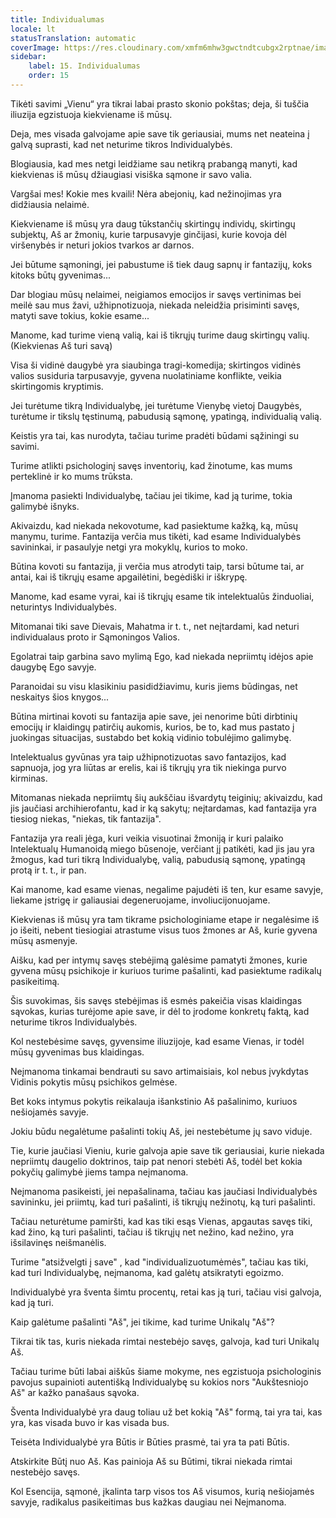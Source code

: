 ```yaml
---
title: Individualumas
locale: lt
statusTranslation: automatic
coverImage: https://res.cloudinary.com/xmfm6mhw3gwctndtcubgx2rptnae/image/upload/v1740468922/small_cover_tratado_de_psicologia_revolucionaria_a4c0dca4e0.webp
sidebar:
    label: 15. Individualumas
    order: 15
---
```

Tikėti savimi „Vienu“ yra tikrai labai prasto skonio pokštas; deja, ši tuščia iliuzija egzistuoja kiekviename iš mūsų.

Deja, mes visada galvojame apie save tik geriausiai, mums net neateina į galvą suprasti, kad net neturime tikros Individualybės.

Blogiausia, kad mes netgi leidžiame sau netikrą prabangą manyti, kad kiekvienas iš mūsų džiaugiasi visiška sąmone ir savo valia.

Vargšai mes! Kokie mes kvaili! Nėra abejonių, kad nežinojimas yra didžiausia nelaimė.

Kiekviename iš mūsų yra daug tūkstančių skirtingų individų, skirtingų subjektų, Aš ar žmonių, kurie tarpusavyje ginčijasi, kurie kovoja dėl viršenybės ir neturi jokios tvarkos ar darnos.

Jei būtume sąmoningi, jei pabustume iš tiek daug sapnų ir fantazijų, koks kitoks būtų gyvenimas...

Dar blogiau mūsų nelaimei, neigiamos emocijos ir savęs vertinimas bei meilė sau mus žavi, užhipnotizuoja, niekada neleidžia prisiminti savęs, matyti save tokius, kokie esame...

Manome, kad turime vieną valią, kai iš tikrųjų turime daug skirtingų valių. (Kiekvienas Aš turi savą)

Visa ši vidinė daugybė yra siaubinga tragi-komedija; skirtingos vidinės valios susiduria tarpusavyje, gyvena nuolatiniame konflikte, veikia skirtingomis kryptimis.

Jei turėtume tikrą Individualybę, jei turėtume Vienybę vietoj Daugybės, turėtume ir tikslų tęstinumą, pabudusią sąmonę, ypatingą, individualią valią.

Keistis yra tai, kas nurodyta, tačiau turime pradėti būdami sąžiningi su savimi.

Turime atlikti psichologinį savęs inventorių, kad žinotume, kas mums perteklinė ir ko mums trūksta.

Įmanoma pasiekti Individualybę, tačiau jei tikime, kad ją turime, tokia galimybė išnyks.

Akivaizdu, kad niekada nekovotume, kad pasiektume kažką, ką, mūsų manymu, turime. Fantazija verčia mus tikėti, kad esame Individualybės savininkai, ir pasaulyje netgi yra mokyklų, kurios to moko.

Būtina kovoti su fantazija, ji verčia mus atrodyti taip, tarsi būtume tai, ar antai, kai iš tikrųjų esame apgailėtini, begėdiški ir iškrypę.

Manome, kad esame vyrai, kai iš tikrųjų esame tik intelektualūs žinduoliai, neturintys Individualybės.

Mitomanai tiki save Dievais, Mahatma ir t. t., net neįtardami, kad neturi individualaus proto ir Sąmoningos Valios.

Egolatrai taip garbina savo mylimą Ego, kad niekada nepriimtų idėjos apie daugybę Ego savyje.

Paranoidai su visu klasikiniu pasididžiavimu, kuris jiems būdingas, net neskaitys šios knygos...

Būtina mirtinai kovoti su fantazija apie save, jei nenorime būti dirbtinių emocijų ir klaidingų patirčių aukomis, kurios, be to, kad mus pastato į juokingas situacijas, sustabdo bet kokią vidinio tobulėjimo galimybę.

Intelektualus gyvūnas yra taip užhipnotizuotas savo fantazijos, kad sapnuoja, jog yra liūtas ar erelis, kai iš tikrųjų yra tik niekinga purvo kirminas.

Mitomanas niekada nepriimtų šių aukščiau išvardytų teiginių; akivaizdu, kad jis jaučiasi archihierofantu, kad ir ką sakytų; neįtardamas, kad fantazija yra tiesiog niekas, "niekas, tik fantazija".

Fantazija yra reali jėga, kuri veikia visuotinai žmoniją ir kuri palaiko Intelektualų Humanoidą miego būsenoje, verčiant jį patikėti, kad jis jau yra žmogus, kad turi tikrą Individualybę, valią, pabudusią sąmonę, ypatingą protą ir t. t., ir pan.

Kai manome, kad esame vienas, negalime pajudėti iš ten, kur esame savyje, liekame įstrigę ir galiausiai degeneruojame, involiucijonuojame.

Kiekvienas iš mūsų yra tam tikrame psichologiniame etape ir negalėsime iš jo išeiti, nebent tiesiogiai atrastume visus tuos žmones ar Aš, kurie gyvena mūsų asmenyje.

Aišku, kad per intymų savęs stebėjimą galėsime pamatyti žmones, kurie gyvena mūsų psichikoje ir kuriuos turime pašalinti, kad pasiektume radikalų pasikeitimą.

Šis suvokimas, šis savęs stebėjimas iš esmės pakeičia visas klaidingas sąvokas, kurias turėjome apie save, ir dėl to įrodome konkretų faktą, kad neturime tikros Individualybės.

Kol nestebėsime savęs, gyvensime iliuzijoje, kad esame Vienas, ir todėl mūsų gyvenimas bus klaidingas.

Neįmanoma tinkamai bendrauti su savo artimaisiais, kol nebus įvykdytas Vidinis pokytis mūsų psichikos gelmėse.

Bet koks intymus pokytis reikalauja išankstinio Aš pašalinimo, kuriuos nešiojamės savyje.

Jokiu būdu negalėtume pašalinti tokių Aš, jei nestebėtume jų savo viduje.

Tie, kurie jaučiasi Vieniu, kurie galvoja apie save tik geriausiai, kurie niekada nepriimtų daugelio doktrinos, taip pat nenori stebėti Aš, todėl bet kokia pokyčių galimybė jiems tampa neįmanoma.

Neįmanoma pasikeisti, jei nepašalinama, tačiau kas jaučiasi Individualybės savininku, jei priimtų, kad turi pašalinti, iš tikrųjų nežinotų, ką turi pašalinti.

Tačiau neturėtume pamiršti, kad kas tiki esąs Vienas, apgautas savęs tiki, kad žino, ką turi pašalinti, tačiau iš tikrųjų net nežino, kad nežino, yra išsilavinęs neišmanėlis.

Turime "atsižvelgti į save" , kad "individualizuotumėmės", tačiau kas tiki, kad turi Individualybę, neįmanoma, kad galėtų atsikratyti egoizmo.

Individualybė yra šventa šimtu procentų, retai kas ją turi, tačiau visi galvoja, kad ją turi.

Kaip galėtume pašalinti "Aš", jei tikime, kad turime Unikalų "Aš"?

Tikrai tik tas, kuris niekada rimtai nestebėjo savęs, galvoja, kad turi Unikalų Aš.

Tačiau turime būti labai aiškūs šiame mokyme, nes egzistuoja psichologinis pavojus supainioti autentišką Individualybę su kokios nors "Aukštesniojo Aš" ar kažko panašaus sąvoka.

Šventa Individualybė yra daug toliau už bet kokią "Aš" formą, tai yra tai, kas yra, kas visada buvo ir kas visada bus.

Teisėta Individualybė yra Būtis ir Būties prasmė, tai yra ta pati Būtis.

Atskirkite Būtį nuo Aš. Kas painioja Aš su Būtimi, tikrai niekada rimtai nestebėjo savęs.

Kol Esencija, sąmonė, įkalinta tarp visos tos Aš visumos, kurią nešiojamės savyje, radikalus pasikeitimas bus kažkas daugiau nei Neįmanoma.

